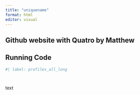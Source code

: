 ```yaml
---
title: "uniquename"
format: html
editor: visual
---
```


## Github website with Quatro by Matthew

## Running Code


```r
#| label: profiles_all_long




```

text























